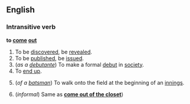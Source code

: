 ==English==
===Intransitive verb===
'''to [[come]] [[out]]'''

#To be [[discover]]ed, be [[revealed]].
#To be [[publish]]ed, be [[issue]]d.
#(''as a [[debutante]]'') To make a formal [[debut]] in [[society]].
#To [[end up]].
#{{Cricket}} (''of a [[batsman]]'') To walk onto the field at the beginning of an [[innings]].
#(''informal'') Same as '''[[come out of the closet]]''')